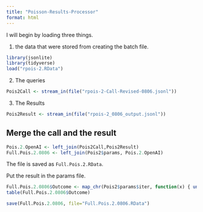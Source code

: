 ```yaml
---
title: "Poisson-Results-Processor"
format: html
---
```


I will begin by loading three things.  

1. the data that were stored from creating the batch file.

```r
library(jsonlite)
library(tidyverse)
load("rpois-2.RData")
```

2. The queries

```r
Pois2Call <- stream_in(file("rpois-2-Call-Revised-0806.jsonl"))
```

3. The Results

```r
Pois2Result <- stream_in(file("rpois-2_0806_output.jsonl"))
```

## Merge the call and the result

```r
Pois.2.OpenAI <- left_join(Pois2Call,Pois2Result)
Full.Pois.2.0806 <- left_join(Pois2$params, Pois.2.OpenAI)
```

The file is saved as `Full.Pois.2.RData`.

Put the result in the params file.

```r
Full.Pois.2.0806$Outcome <- map_chr(Pois2$params$iter, function(x) { unlist(Pois2Result$response$body$choices[[x]][[2]][2]) })
table(Full.Pois.2.0806$Outcome)
```

```r
save(Full.Pois.2.0806, file="Full.Pois.2.0806.RData")
```

